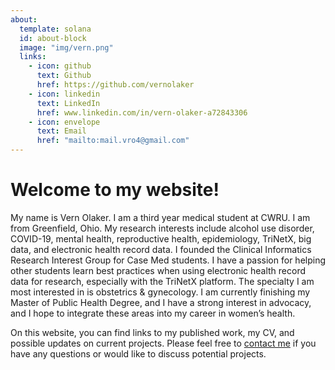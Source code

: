 ```yaml
---
about:
  template: solana
  id: about-block
  image: "img/vern.png"
  links:
    - icon: github
      text: Github
      href: https://github.com/vernolaker
    - icon: linkedin
      text: LinkedIn
      href: www.linkedin.com/in/vern-olaker-a72843306
    - icon: envelope
      text: Email
      href: "mailto:mail.vro4@gmail.com"  
---
```


::: {#about-block}
:::

# Welcome to my website!

My name is Vern Olaker. I am a third year medical student at CWRU. I am from Greenfield, Ohio. My research interests include alcohol use disorder, COVID-19, mental health, reproductive health, epidemiology, TriNetX, big data, and  electronic health record data. I founded the Clinical Informatics Research Interest Group for Case Med students. I have a passion for helping other students learn best practices when using electronic health record data for research, especially with the TriNetX platform. The specialty I am most interested in is obstetrics & gynecology. I am currently finishing my Master of Public Health Degree, and I have a strong interest in advocacy, and I hope to integrate these areas into my career in women's health. 

On this website, you can find links to my published work, my CV, and possible updates on current projects. 
Please feel free to [contact me](mailto:mail.vro4@gmail.com) if you have any questions or would like to discuss potential projects.




